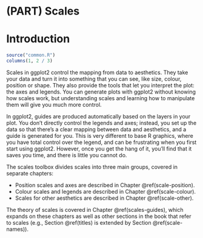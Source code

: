 # (PART) Scales {-}

# Introduction {#scales .unnumbered}

```r
source("common.R")
columns(1, 2 / 3)
```

\index{Scales}

Scales in ggplot2 control the mapping from data to aesthetics. They take your data and turn it into something that you can see, like size, colour, position or shape. They also provide the tools that let you interpret the plot: the axes and legends. You can generate plots with ggplot2 without knowing how scales work, but understanding scales and learning how to manipulate them will give you much more control.

In ggplot2, guides are produced automatically based on the layers in your plot. You don't directly control the legends and axes; instead, you set up the data so that there's a clear mapping between data and aesthetics, and a guide is generated for you. This is very different to base R graphics, where you have total control over the legend, and can be frustrating when you first start using ggplot2. However, once you get the hang of it, you'll find that it saves you time, and there is little you cannot do.

The scales toolbox divides scales into three main groups, covered in separate chapters:

* Position scales and axes are described in Chapter \@ref(scale-position).
* Colour scales and legends are described in Chapter \@ref(scale-colour).
* Scales for other aesthetics are described in Chapter \@ref(scale-other).

The theory of scales is covered in Chapter \@ref(scales-guides), which expands on these chapters as well as other sections in the book that refer to scales (e.g., Section \@ref(titles) is extended by Section \@ref(scale-names)).


